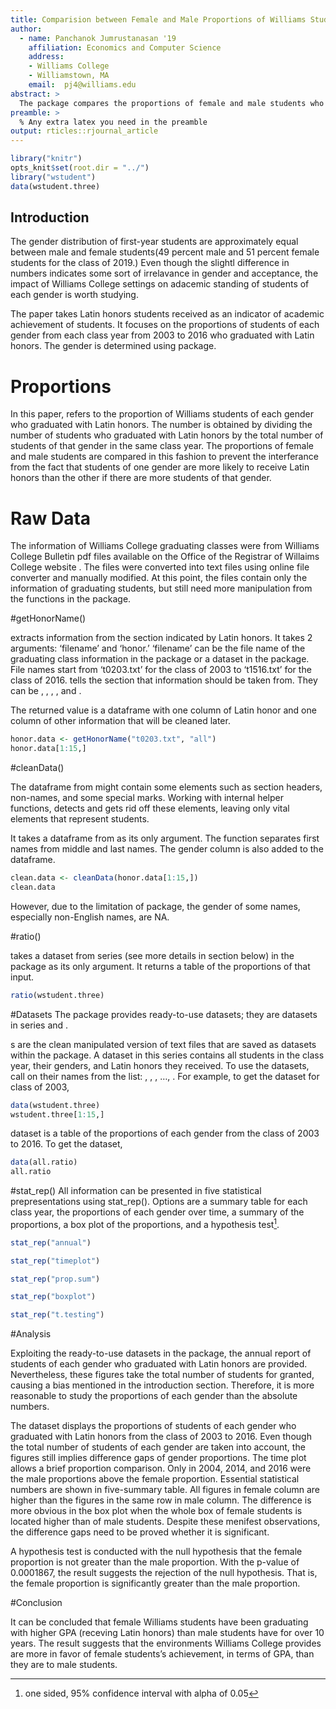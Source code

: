 ```yaml
---
title: Comparision between Female and Male Proportions of Williams Students Who Graduated with Latin Honors
author:
  - name: Panchanok Jumrustanasan '19
    affiliation: Economics and Computer Science
    address:
    - Williams College
    - Williamstown, MA
    email:  pj4@williams.edu
abstract: >
  The package compares the proportions of female and male students who graduated with Latin honors from class of 2003 to 2016 using \pkg{gender} package.
preamble: >
  % Any extra latex you need in the preamble
output: rticles::rjournal_article
---
```


```r
library("knitr")
opts_knit$set(root.dir = "../")
library("wstudent")
data(wstudent.three)
```

## Introduction

The gender distribution of first-year students are approximately equal between male and female students(49 percent male and 51 percent female students for the class of 2019.) Even though the slightl difference in numbers indicates some sort of irrelavance in gender and acceptance, the impact of Williams College settings on adacemic standing of students of each gender is worth studying. 

The paper takes Latin honors students received as an indicator of academic achievement of students. It focuses on the proportions of students of each gender from each class year from 2003 to 2016 who graduated with Latin honors. The gender is determined using \pkg{gender} package\citep{genderpkg}.



# Proportions
In this paper, \dfn{proportion} refers to the proportion of Williams students of each gender who graduated with Latin honors. The number is obtained by dividing the number of students who graduated with Latin honors by the total number of students of that gender in the same class year. The proportions of female and male students are compared in this fashion to prevent the interferance from the fact that students of one gender are more likely to receive Latin honors than the other if there are more students of that gender.



# Raw Data

The information of Williams College graduating classes were from Williams College Bulletin pdf files available on the Office of the Registrar of Willaims College website \citep{Registrar}. The files were converted into text files using online file converter and manually modified. At this point, the files contain only the information of graduating students, but still need more manipulation from the functions in the package.


#getHonorName()

\code{getHonorName()} extracts information from the section indicated by Latin honors. It takes 2 arguments: 'filename' and 'honor.' 'filename' can be the file name of the graduating class information in the package or a dataset in the package. File names start from 't0203.txt' for the class of 2003 to 't1516.txt' for the class of 2016. \samp{honor} tells the section that information should be taken from. They can be \samp{all}, \samp{summa}, \samp{magna}, \samp{cum}, and \samp{none}.

The returned value is a dataframe with one column of Latin honor and one column of other information that will be cleaned later.

```r
honor.data <- getHonorName("t0203.txt", "all")
honor.data[1:15,]
```



#cleanData()

The dataframe from \code{getHonorName()} might contain some elements such as section headers, non-names, and some special marks. Working with internal helper functions, \code{cleanData()} detects and gets rid off these elements, leaving only vital elements that represent students.

It takes a dataframe from \code{getHonorName()} as its only argument. The function separates first names from middle and last names. The gender column is also added to the dataframe.

```r
clean.data <- cleanData(honor.data[1:15,])
clean.data
```

However, due to the limitation of \pkg{gender} package, the gender of some names, especially non-English names, are NA.



#ratio()

\code{ratio()} takes a dataset from \samp{wstudent.xxx} series (see more details in \samp{Datasets} section below) in the package as its only argument. It returns a table of the proportions of that input.

```r
ratio(wstudent.three)
```



#Datasets
The package provides ready-to-use datasets; they are datasets in \samp{wstudent.xxxx} series and \samp{all.ratio}. 

\samp{wstudent.xxxx}s are the clean manipulated version of text files that are saved as datasets within the package. A dataset in this series contains all students in the class year, their genders, and Latin honors they received. To use the datasets, call \code{data()} on their names from the list: \samp{wstudent.three}, \samp{wstudent.four}, \samp{wstudent.five}, ..., \samp{wstudent.sixteen}. For example, to get the dataset for class of 2003,

```r
data(wstudent.three)
wstudent.three[1:15,]
```

\samp{all.ratio} dataset is a table of the proportions of each gender from the class of 2003 to 2016. To get the dataset,

```r
data(all.ratio)
all.ratio
```



#stat_rep()
All information can be presented in five statistical prepresentations using stat_rep(). Options are a summary table for each class year, the proportions of each gender over time, a summary of the proportions, a box plot of the proportions, and a hypothesis test^[one sided, 95% confidence interval with alpha of 0.05].

```r
stat_rep("annual")
```

```r
stat_rep("timeplot")
```

```r
stat_rep("prop.sum")
```

```r
stat_rep("boxplot")
```

```r
stat_rep("t.testing")
```



#Analysis

Exploiting the ready-to-use datasets in the package, the annual report of students of each gender who graduated with Latin honors are provided. Nevertheless, these figures take the total number of students for granted, causing a bias mentioned in the introduction section. Therefore, it is more reasonable to study the proportions of each gender than the absolute numbers.

The dataset \samp{all.ratio} displays the proportions of students of each gender who graduated with Latin honors from the class of 2003 to 2016. Even though the total number of students of each gender are taken into account, the figures still implies difference gaps of gender proportions. The time plot allows a brief proportion comparison. Only in 2004, 2014, and 2016 were the male proportions above the female proportion. Essential statistical numbers are shown in five-summary table. All figures in female column are higher than the figures in the same row in male column. The difference is more obvious in the box plot when the whole box of female students is located higher than of male students. Despite these menifest observations, the difference gaps need to be proved whether it is significant. 

A hypothesis test is conducted with the null hypothesis that the female proportion is not greater than the male proportion. With the p-value of 0.0001867, the result suggests the rejection of the null hypothesis. That is, the female proportion is significantly greater than the male proportion.
 


#Conclusion

It can be concluded that female Williams students have been graduating with higher GPA (receving Latin honors) than male students have for over 10 years. The result suggests that the environments Williams College provides are more in favor of female students's achievement, in terms of GPA, than they are to male students.

\bibliography{RJreferences}